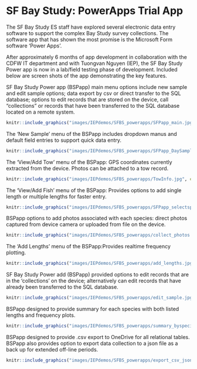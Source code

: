 # SF Bay Study: PowerApps Trial App   {#powdem}


The SF Bay Study ES staff have explored several electronic data entry software to support the complex Bay Study survey collections.  The software app that has shown the most promise is the Microsoft Form software 'Power Apps'.  

After approximately 6 months of app development in collaboration with the CDFW IT department and with Tuongvan Nguyen (IEP), the SF Bay Study Power app is now in a lab/field testing phase of development. Included below are screen shots of the app demonstrating the key features.

SF Bay Study Power app (BSPapp) main menu options include new sample and edit sample options; data export by csv or direct transfer to the SQL database; options to edit records that are stored on the device, call "collections" or records that have been transferred to the SQL database located on a remote system.

```r
knitr::include_graphics("images/IEPdemos/SFBS_powerapps/SFPapp_main.jpg", error = FALSE)
```

The 'New Sample' menu of the BSPapp includes dropdown manus and default field entries to support quick data entry.


```r
knitr::include_graphics("images/IEPdemos/SFBS_powerapps/SFPapp_DaySample.jpg", error = FALSE)
```

The 'View/Add Tow' menu of the BSPapp: GPS coordinates currently extracted from the device. Photos can be attached to a tow record.  



```r
knitr::include_graphics("images/IEPdemos/SFBS_powerapps/TowInfo.jpg", error = FALSE)
```

The 'View/Add Fish' menu of the BSPapp: Provides options to add single length or multiple lengths for faster entry.


```r
knitr::include_graphics("images/IEPdemos/SFBS_powerapps/SFPapp_selectspp.jpg", error = FALSE)
```

BSPapp options to add photos associated with each species: direct photos captured from device camera or uploaded from file on the device.


```r
knitr::include_graphics("images/IEPdemos/SFBS_powerapps/collect_photos.jpg", error = FALSE)
```


The 'Add Lengths' menu of the BSPapp:Provides realtime frequency plotting.


```r
knitr::include_graphics("images/IEPdemos/SFBS_powerapps/add_lengths.jpg", error = FALSE)
```


SF Bay Study Power add (BSPapp) provided options to edit records that are in the 'collections' on the device; alternatively can edit records that have already been transferred to the SQL database.

```r
knitr::include_graphics("images/IEPdemos/SFBS_powerapps/edit_sample.jpg", error = FALSE)
```

BSPapp designed to provide summary for each species with both listed lengths and frequency plots.


```r
knitr::include_graphics("images/IEPdemos/SFBS_powerapps/summary_byspecies.jpg", error = FALSE)
```

BSPapp designed to provide .csv export to OneDrive for all relational tables.  BSPapp also provides option to export data collection to a json file as a back up for extended off-line periods.


```r
knitr::include_graphics("images/IEPdemos/SFBS_powerapps/export_csv_json.jpg", error = FALSE)
```




